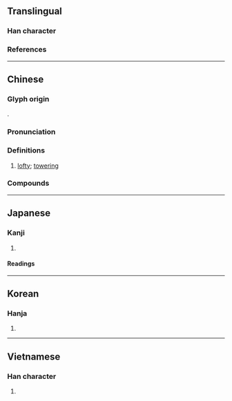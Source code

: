 {{also|峥}}
{{character info}}
==Translingual==

===Han character===
{{Han char|rn=46|rad=山|as=08|sn=11|four=22757|canj=UBSD|ids=⿰山爭}}

===References===
{{Han ref|kx=0314.320|dkj=08203|dj=0615.170|hdz=10780.220|uh=5D22}}

----

==Chinese==
{{zh-forms|s=峥}}

===Glyph origin===
{{Han etym}}
{{Han compound|山|爭|ls=psc|c1=s|c2=p}}.

===Pronunciation===
{{zh-pron
|m=zhēng
|c=zaang1,zang1,caang4
|h=pfs=
|md=
|mn=qz:chng/tw,xm,zz:cheng
|w=
|mc=y
|oc=y
|cat=a
}}

===Definitions===
{{zh-hanzi}}

# [[lofty]]; [[towering]]

===Compounds===
{{zh-der|崢嶸歲月|崢嶸|嶢崢|歲月崢嶸|頭角崢嶸|崢崢|崢巆|崢摐|霄崢|泓崢蕭瑟|綠崢崢|齊格楞崢}}

----

==Japanese==

===Kanji===
{{ja-kanji|grade=|rs=山08}}

# {{rfdef|ja|sort=山08}}

====Readings====
{{ja-readings
|goon=じょう
|kanon=そう
|kun=}}

----

==Korean==

===Hanja===
{{ko-hanja|hangeul=쟁|rv=jaeng|mr=chaeng}}

# {{rfdef|ko|sort=山08}}

----

==Vietnamese==

===Han character===
{{vi-readings|reading=chênh, tranh|rs=山08}}

# {{rfdef|vi|sort=山08}}
